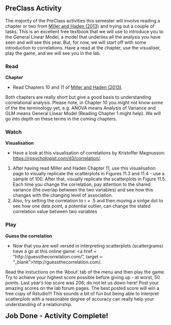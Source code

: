 ## PreClass Activity

The majority of the PreClass activities this semester will involve reading a chapter or two from <a href="https://drive.google.com/file/d/0B1fyuTuvj3YoaFdUR3FZaXNuNXc/view" target = "_blank">Miller and Haden (2013)</a> and trying out a couple of tasks. This is an excellent free textbook that we will use to introduce you to the General Linear Model, a model that underlies all the analysis you have seen and will see this year. But, for now, we will start off with some introduction to correlations. Have a read at the chapter, use the visualiser, play the game, and we will see you in the lab.


### Read

**Chapter**

* Read Chapters 10 and 11 of <a href="https://drive.google.com/file/d/0B1fyuTuvj3YoaFdUR3FZaXNuNXc/view" target = "_blank">Miller and Haden (2013)</a>. 

Both chapters are really short but give a good basis to understanding correlational analysis. Please note, in Chapter 10 you might not know some of the the terminology yet, e.g. ANOVA means Analysis of Variance and GLM means General Linear Model (Reading Chapter 1 might help). We will go into depth on these terms in the coming chapters.

### Watch

**Visualisation**

* Have a look at this visualisation of correlations by Kristoffer Magnusson: <a href = "https://rpsychologist.com/d3/correlation/" target = "_blank">https://rpsychologist.com/d3/correlation/</a>. 

1. After having read Miller and Haden Chapter 11, use this visualisation page to visually replicate the scatterplots in Figures 11.3 and 11.4 - use a sample of 100.  After that, visually replicate the scatterplots in Figure 11.5. Each time you change the correlation, pay attention to the shared variance (the overlap between the two variables) and see how this changes with the changing level of association. 
2. Also, try setting the correlation to r = .5 and then moving a sinlge dot to see how one data point, a potential outlier, can change the stated correlation value between two variables

### Play

**Guess the correlation**

* Now that you are well versed in interpreting scatterplots (scattergrams) have a go at this online game: <a href = "http://guessthecorrelation.com/", target = "_blank">http://guessthecorrelation.com/</a>. 

Read the instuctions on the 'About' tab of the menu and then play the game. Try to achieve your highest score possible before giving up - at worst, 50 points.  Last year's top score was 206; do not let us down here! Post your amazing scores on the lab forum pages. The best posted score will win a free copy of Rstudio!!!  This sounds a bit of fun but being able to interpret scatterplots with a reasonable degree of accuracy can really help your understanding of a relationship.

<span style="font-size: 22px; font-weight: bold; color: var(--blue);">Job Done - Activity Complete!</span>
